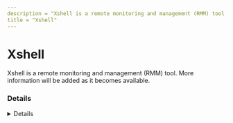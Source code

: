 ```yaml
---
description = "Xshell is a remote monitoring and management (RMM) tool. More information will be added as it becomes available."
title = "Xshell"
---
```




# Xshell

Xshell is a remote monitoring and management (RMM) tool. More information will be added as it becomes available.

### Details
<Details author={""}
         category={""}
         created={""}
         website={""}
         lastModified={""}
         privileges={""}
         free={ false }
         verification={ false }
/>

#### Installation Paths
<Card code={ ["C:\\Program Files (x86)\\NetSarang\\xShell\\*", "*\\NetSarang\\xShell\\*", "*\\xShell.exe"] }/>





### Forensic Artifacts








### Detections
- Detects potential processes activity of Xshell RMM tool
  - [Sigma Rule](https://github.com/magicsword-io/LOLRMM/blob/main/detections/sigma/xshell_processes_sigma.yml)


